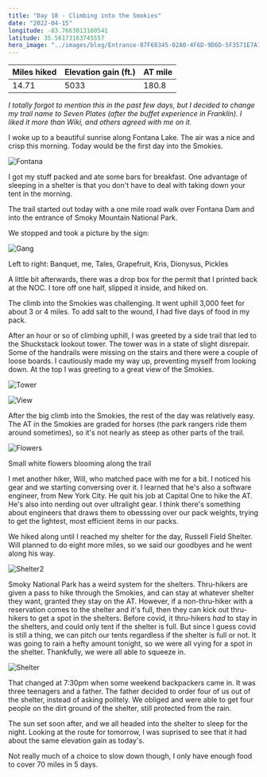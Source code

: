 ```yaml
---
title: "Day 18 - Climbing into the Smokies"
date: "2022-04-15"
longitude: -83.7663013160541
latitude: 35.56173163745557
hero_image: "../images/blog/Entrance-87F68345-02A0-4F6D-9D6D-5F3571E7A1F4-20220415204605.png"
---
```


| Miles hiked | Elevation gain (ft.) | AT mile |
| ----------- | -------------- | -------- |
| 14.71 | 5033 | 180.8 |

_I totally forgot to mention this in the past few days, but I decided to change my trail name to Seven Plates (after the buffet experience in Franklin). I liked it more than Wiki, and others agreed with me on it._

I woke up to a beautiful sunrise along Fontana Lake. The air was a nice and crisp this morning. Today would be the first day into the Smokies.

![Fontana](../images/blog/Fontana-87F68345-02A0-4F6D-9D6D-5F3571E7A1F4-20220422094956.png)

I got my stuff packed and ate some bars for breakfast. One advantage of sleeping in a shelter is that you don't have to deal with taking down your tent in the morning.

The trail started out today with a one mile road walk over Fontana Dam and into the entrance of Smoky Mountain National Park.

We stopped and took a picture by the sign:

![Gang](../images/blog/Gang-87F68345-02A0-4F6D-9D6D-5F3571E7A1F4-20220422160134.png)

<figcaption> Left to right: Banquet, me, Tales, Grapefruit, Kris, Dionysus, Pickles</figcaption>

A little bit afterwards, there was a drop box for the permit that I printed back at the NOC. I tore off one half, slipped it inside, and hiked on.

The climb into the Smokies was challenging. It went uphill 3,000 feet for about 3 or 4 miles. To add salt to the wound, I had five days of food in my pack. 

After an hour or so of climbing uphill, I was greeted by a side trail that led to the Shuckstack lookout tower. The tower was in a state of slight disrepair. Some of the handrails were missing on the stairs and there were a couple of loose boards. I cautiously made my way up, preventing myself from looking down. At the top I was greeting to a great view of the Smokies.

![Tower](../images/blog/Tower-87F68345-02A0-4F6D-9D6D-5F3571E7A1F4-20220422160205.png)

![View](../images/blog/View-87F68345-02A0-4F6D-9D6D-5F3571E7A1F4-20220422160235.png)

After the big climb into the Smokies, the rest of the day was relatively easy. The AT in the Smokies are graded for horses (the park rangers ride them around sometimes), so it's not nearly as steep as other parts of the trail. 

![Flowers](../images/blog/Flowers-87F68345-02A0-4F6D-9D6D-5F3571E7A1F4-20220422160303.png)

<figcaption>Small white flowers blooming along the trail</figcaption>

I met another hiker, Will, who matched pace with me for a bit. I noticed his gear and we starting conversing over it. I learned that he's also a software engineer, from New York City. He quit his job at Capital One to hike the AT. He's also into nerding out over ultralight gear. I think there's something about engineers that draws them to obesssing over our pack weights, trying to get the lightest, most efficient items in our packs.

We hiked along until I reached my shelter for the day, Russell Field Shelter. Will planned to do eight more miles, so we said our goodbyes and he went along his way.

![Shelter2](../images/blog/Shelter2-87F68345-02A0-4F6D-9D6D-5F3571E7A1F4-20220422160439.png)

Smoky National Park has a weird system for the shelters. Thru-hikers are given a pass to hike through the Smokies, and can stay at whatever shelter they want, granted they stay on the AT. However, if a non-thru-hiker with a reservation comes to the shelter and it's full, then they can kick out thru-hikers to get a spot in the shelters. Before covid, it thru-hikers _had_ to stay in the shelters, and could only tent if the shelter is full. But since I guess covid is still a thing, we can pitch our tents regardless if the shelter is full or not. It was going to rain a hefty amount tonight, so we were all vying for a spot in the shelter. Thankfully, we were all able to squeeze in. 

![Shelter](../images/blog/Shelter-87F68345-02A0-4F6D-9D6D-5F3571E7A1F4-20220422160341.png)

That changed at 7:30pm when some weekend backpackers came in. It was three teenagers and a father. The father decided to order four of us out of the shelter, instead of asking politely. We obliged and were able to get four people on the dirt ground of the shelter, still protected from the rain.

The sun set soon after, and we all headed into the shelter to sleep for the night. Looking at the route for tomorrow, I was suprised to see that it had about the same elevation gain as today's. 

Not really much of a choice to slow down though, I only have enough food to cover 70 miles in 5 days.